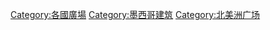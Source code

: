 [[Category:各國廣場‎|Category:各國廣場‎]]
[[Category:墨西哥建筑|Category:墨西哥建筑]]
[[Category:北美洲广场|Category:北美洲广场]]